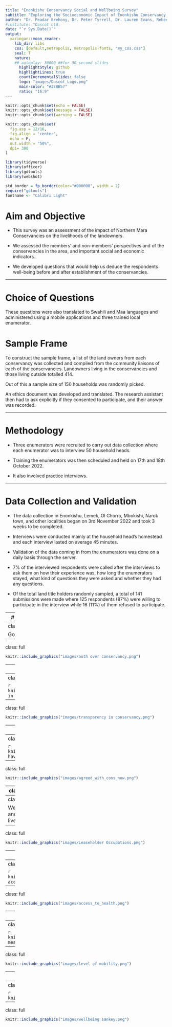 ```yaml
---
title: "Enonkishu Conservancy Social and Wellbeing Survey"
subtitle: "Exploring the Socioeconomic Impact of Enonkishu Conservancy on Landowners"
author: "Dr. Peadar Brehony, Dr. Peter Tyrrell, Dr. Lauren Evans, Rebecca Karimi, Rose Muiyuro, Esther Kang'ethe"
#institute: "Dascot Ltd.
date: "`r Sys.Date()`"
output:
  xaringan::moon_reader:
    lib_dir: libs
    css: [default,metropolis, metropolis-fonts, "my_css.css"]
    seal: T
    nature:
    ## autoplay: 30000 ##for 30 second slides
      highlightStyle: github
      highlightLines: true
      countIncrementalSlides: false
      logo: "images/Dascot_Logo.png"
      main-color: "#2E8B57"
      ratio: "16:9"
---
```


```r
knitr::opts_chunk$set(echo = FALSE)
knitr::opts_chunk$set(message = FALSE)
knitr::opts_chunk$set(warning = FALSE)

knitr::opts_chunk$set(
  fig.asp = 12/16,
  fig.align = 'center',
  echo = F,
  out.width = "50%",
  dpi= 300
)

```

```r
library(tidyverse)
library(officer)
library(gdtools)
library(webshot)
```


```r
std_border = fp_border(color="#000000", width = 2)
require("gdtools")
fontname <- "Calibri Light"
```


# Aim and Objective 

* This survey was an assessment of the impact of Northern Mara Conservancies  on the livelihoods of the landowners. 

* We assessed the members’ and non-members’ perspectives and  of the conservancies in the area, and important social and economic indicators. 

* We developed questions that would help us deduce the respondents well-being before and after establishment of the conservancies.



---

# Choice of Questions

These questions were also translated to Swahili and Maa languages and administered using a mobile applications and three trained local enumerator.

# Sample Frame
To construct the sample frame, a list of the land owners from each conservancy was collected and compiled from the community liaisons of each of the conservancies. Landowners living in the conservancies and those living outside totalled 414. 

Out of this a sample size of 150 households was randomly picked.

An ethics document was developed and translated. The research assistant then had to ask explicitly if they consented to participate, and their answer was recorded. 

---

# Methodology

* Three  enumerators were recruited to carry out data collection where each enumerator was to interview 50 household heads. 

* Training the enumerators was then scheduled and held on 17th and 18th October 2022. 

* It also involved practice interviews.

---

# Data Collection and Validation

* The data collection in Enonkishu, Lemek, Ol Chorro, Mbokishi, Narok town, and other localities began on 3rd November 2022 and took 3 weeks to be completed.

* Interviews were conducted mainly at the household head’s homestead and each interview lasted on average 45 minutes. 

* Validation of the data coming in from the enumerators was done on a daily basis through the server. 

* 7% of the interviewed respondents were called after the interviews to ask them on how their experience was, how long the enumerators stayed, what kind of questions they were asked and whether they had any questions.

* Of the total land title holders randomly sampled, a total of 141 submissions were made where 125 respondents (87%) were willing to participate in the interview while 16 (11%) of them refused to participate. 

---
# Results

In the next slides we discuss the results of the study under the following themes:
1. Governance
2. Wellbeing and livelihoods


---
class: full

Governance

---
class: full

```r
knitr::include_graphics("images/auth over conservancy.png")
```

---
class: full

```r
knitr::include_graphics("images/inf in conservancy.png")
```

---
class: full

```r
knitr::include_graphics("images/accountability in conservancy.png")
```

---
class: full

```r
knitr::include_graphics("images/transparency in conservancy.png")
```

---
class: full

```r
knitr::include_graphics("images/Use of Money in the Conservancy.png")
```

---
class: full

```r
knitr::include_graphics("images/women have the power.png")
```

---
class: full

```r
knitr::include_graphics("images/agreed_with_cons_now.png")
```

---
class: full

```r
knitr::include_graphics("images/Sankey agree with cons before after.png")
```

---
class: full

Wellbeing and livelihoods

---
class: full

```r
knitr::include_graphics("images/Leaseholder Occupations.png")
```

---
class: full

```r
knitr::include_graphics("images/level of education completed.png")
```

---
class: full

```r
knitr::include_graphics("images/education access.png")
```

---
class: full

```r
knitr::include_graphics("images/access_to_health.png")
```

---
class: full

```r
knitr::include_graphics("images/access_to_electricity.png")
```

---
class: full

```r
knitr::include_graphics("images/skip meals before after.png")
```

---
class: full

```r
knitr::include_graphics("images/level of mobility.png")
```

---
class: full

```r
knitr::include_graphics("images/crops.png")
```

---
class: full

```r
knitr::include_graphics("images/wildlife.png")
```

---
class: full

```r
knitr::include_graphics("images/wellbeing sankey.png")
```